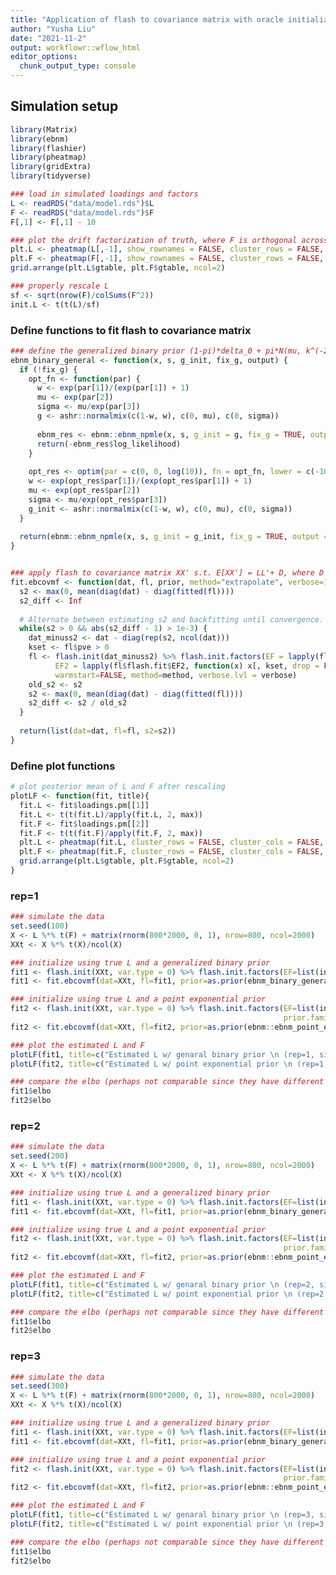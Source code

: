 ```yaml
---
title: "Application of flash to covariance matrix with oracle initialization (generalized binary prior vs point exponential prior)"
author: "Yusha Liu"
date: "2021-11-2"
output: workflowr::wflow_html
editor_options:
  chunk_output_type: console
---
```


## Simulation setup
```r
library(Matrix)
library(ebnm)
library(flashier)
library(pheatmap)
library(gridExtra)
library(tidyverse)

### load in simulated loadings and factors
L <- readRDS("data/model.rds")$L
F <- readRDS("data/model.rds")$F
F[,1] <- F[,1] - 10

### plot the drift factorization of truth, where F is orthogonal across columns 
plt.L <- pheatmap(L[,-1], show_rownames = FALSE, cluster_rows = FALSE, cluster_cols = FALSE, main = "True L", silent = TRUE)
plt.F <- pheatmap(F[,-1], show_rownames = FALSE, cluster_rows = FALSE, cluster_cols = FALSE, main = "True F", silent = TRUE)
grid.arrange(plt.L$gtable, plt.F$gtable, ncol=2)

### properly rescale L 
sf <- sqrt(nrow(F)/colSums(F^2))
init.L <- t(t(L)/sf)

```


### Define functions to fit flash to covariance matrix
```r

### define the generalized binary prior (1-pi)*delta_0 + pi*N(mu, k^(-2)*mu^2), where k is the ratio of mean to standard deviation
ebnm_binary_general <- function(x, s, g_init, fix_g, output) {
  if (!fix_g) {
    opt_fn <- function(par) {
      w <- exp(par[1])/(exp(par[1]) + 1)
      mu <- exp(par[2])
      sigma <- mu/exp(par[3])
      g <- ashr::normalmix(c(1-w, w), c(0, mu), c(0, sigma))
      
      ebnm_res <- ebnm::ebnm_npmle(x, s, g_init = g, fix_g = TRUE, output = "log_likelihood")
      return(-ebnm_res$log_likelihood)
    }
    
    opt_res <- optim(par = c(0, 0, log(10)), fn = opt_fn, lower = c(-10, -10, log(10)), upper=c(10, 10, log(100)), method = "L-BFGS-B")
    w <- exp(opt_res$par[1])/(exp(opt_res$par[1]) + 1)
    mu <- exp(opt_res$par[2])
    sigma <- mu/exp(opt_res$par[3])
    g_init <- ashr::normalmix(c(1-w, w), c(0, mu), c(0, sigma))
  }
  
  return(ebnm::ebnm_npmle(x, s, g_init = g_init, fix_g = TRUE, output = output))
}


### apply flash to covariance matrix XX' s.t. E[XX'] = LL'+ D, where D = sigma2*I
fit.ebcovmf <- function(dat, fl, prior, method="extrapolate", verbose=1){
  s2 <- max(0, mean(diag(dat) - diag(fitted(fl))))
  s2_diff <- Inf
  
  # Alternate between estimating s2 and backfitting until convergence.
  while(s2 > 0 && abs(s2_diff - 1) > 1e-3) {
    dat_minuss2 <- dat - diag(rep(s2, ncol(dat)))
    kset <- fl$pve > 0
    fl <- flash.init(dat_minuss2) %>% flash.init.factors(EF = lapply(fl$flash.fit$EF, function(x) x[, kset, drop = FALSE]),
          EF2 = lapply(fl$flash.fit$EF2, function(x) x[, kset, drop = FALSE]), prior.family = prior) %>% flash.backfit(
          warmstart=FALSE, method=method, verbose.lvl = verbose)
    old_s2 <- s2
    s2 <- max(0, mean(diag(dat) - diag(fitted(fl))))
    s2_diff <- s2 / old_s2
  }
  
  return(list(dat=dat, fl=fl, s2=s2))
}

```


### Define plot functions
```r

# plot posterior mean of L and F after rescaling
plotLF <- function(fit, title){
  fit.L <- fit$loadings.pm[[1]]
  fit.L <- t(t(fit.L)/apply(fit.L, 2, max))
  fit.F <- fit$loadings.pm[[2]]
  fit.F <- t(t(fit.F)/apply(fit.F, 2, max))
  plt.L <- pheatmap(fit.L, cluster_rows = FALSE, cluster_cols = FALSE, silent = TRUE, main=title[1])
  plt.F <- pheatmap(fit.F, cluster_rows = FALSE, cluster_cols = FALSE, silent = TRUE, main=title[2])
  grid.arrange(plt.L$gtable, plt.F$gtable, ncol=2)
}

```


### rep=1
```r

### simulate the data
set.seed(100)
X <- L %*% t(F) + matrix(rnorm(800*2000, 0, 1), nrow=800, ncol=2000)
XXt <- X %*% t(X)/ncol(X)

### initialize using true L and a generalized binary prior
fit1 <- flash.init(XXt, var.type = 0) %>% flash.init.factors(EF=list(init.L, init.L), prior.family=as.prior(ebnm_binary_general, sign = 1)) 
fit1 <- fit.ebcovmf(dat=XXt, fl=fit1, prior=as.prior(ebnm_binary_general, sign = 1), method="sequential", verbose=0)$fl

### initialize using true L and a point exponential prior
fit2 <- flash.init(XXt, var.type = 0) %>% flash.init.factors(EF=list(init.L, init.L), 
                                                             prior.family=as.prior(ebnm::ebnm_point_exponential, sign = 1)) 
fit2 <- fit.ebcovmf(dat=XXt, fl=fit2, prior=as.prior(ebnm::ebnm_point_exponential, sign = 1), method="sequential", verbose=0)$fl

### plot the estimated L and F
plotLF(fit1, title=c("Estimated L w/ genaral binary prior \n (rep=1, sigma2=1)", "Estimated F w/ genaral binary prior \n (rep=1, sigma2=1)"))
plotLF(fit2, title=c("Estimated L w/ point exponential prior \n (rep=1, sigma2=1)", "Estimated F w/ point exponential prior \n (rep=1, sigma2=1)"))

### compare the elbo (perhaps not comparable since they have different priors?)
fit1$elbo
fit2$elbo

```


### rep=2
```r

### simulate the data
set.seed(200)
X <- L %*% t(F) + matrix(rnorm(800*2000, 0, 1), nrow=800, ncol=2000)
XXt <- X %*% t(X)/ncol(X)

### initialize using true L and a generalized binary prior
fit1 <- flash.init(XXt, var.type = 0) %>% flash.init.factors(EF=list(init.L, init.L), prior.family=as.prior(ebnm_binary_general, sign = 1)) 
fit1 <- fit.ebcovmf(dat=XXt, fl=fit1, prior=as.prior(ebnm_binary_general, sign = 1), method="sequential", verbose=0)$fl

### initialize using true L and a point exponential prior
fit2 <- flash.init(XXt, var.type = 0) %>% flash.init.factors(EF=list(init.L, init.L), 
                                                             prior.family=as.prior(ebnm::ebnm_point_exponential, sign = 1)) 
fit2 <- fit.ebcovmf(dat=XXt, fl=fit2, prior=as.prior(ebnm::ebnm_point_exponential, sign = 1), method="sequential", verbose=0)$fl

### plot the estimated L and F
plotLF(fit1, title=c("Estimated L w/ genaral binary prior \n (rep=2, sigma2=1)", "Estimated F w/ genaral binary prior \n (rep=2, sigma2=1)"))
plotLF(fit2, title=c("Estimated L w/ point exponential prior \n (rep=2, sigma2=1)", "Estimated F w/ point exponential prior \n (rep=2, sigma2=1)"))

### compare the elbo (perhaps not comparable since they have different priors?)
fit1$elbo
fit2$elbo

```


### rep=3
```r

### simulate the data
set.seed(300)
X <- L %*% t(F) + matrix(rnorm(800*2000, 0, 1), nrow=800, ncol=2000)
XXt <- X %*% t(X)/ncol(X)

### initialize using true L and a generalized binary prior
fit1 <- flash.init(XXt, var.type = 0) %>% flash.init.factors(EF=list(init.L, init.L), prior.family=as.prior(ebnm_binary_general, sign = 1)) 
fit1 <- fit.ebcovmf(dat=XXt, fl=fit1, prior=as.prior(ebnm_binary_general, sign = 1), method="sequential", verbose=0)$fl

### initialize using true L and a point exponential prior
fit2 <- flash.init(XXt, var.type = 0) %>% flash.init.factors(EF=list(init.L, init.L), 
                                                             prior.family=as.prior(ebnm::ebnm_point_exponential, sign = 1)) 
fit2 <- fit.ebcovmf(dat=XXt, fl=fit2, prior=as.prior(ebnm::ebnm_point_exponential, sign = 1), method="sequential", verbose=0)$fl

### plot the estimated L and F
plotLF(fit1, title=c("Estimated L w/ genaral binary prior \n (rep=3, sigma2=1)", "Estimated F w/ genaral binary prior \n (rep=3, sigma2=1)"))
plotLF(fit2, title=c("Estimated L w/ point exponential prior \n (rep=3, sigma2=1)", "Estimated F w/ point exponential prior \n (rep=3, sigma2=1)"))

### compare the elbo (perhaps not comparable since they have different priors?)
fit1$elbo
fit2$elbo

```